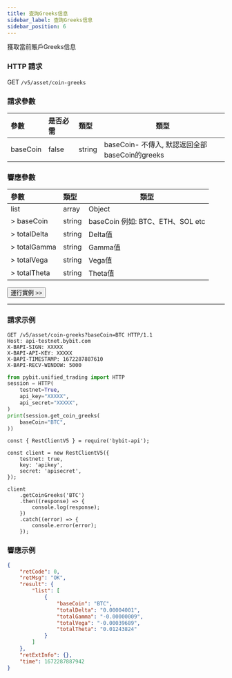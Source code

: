```yaml
---
title: 查詢Greeks信息
sidebar_label: 查詢Greeks信息
sidebar_position: 6
---
```

獲取當前賬戶Greeks信息

### HTTP 請求
GET `/v5/asset/coin-greeks`

### 請求參數
| 參數 | 是否必需 | 類型 | 類型|
|:----- |:-------|:-----|------ |
|baseCoin |false |string |baseCoin- 不傳入, 默認返回全部baseCoin的greeks|

### 響應參數
| 參數 | 類型 | 類型|
|:----- |:-----|----- |
|list |array |Object |
|> baseCoin |string |baseCoin 例如: BTC、ETH、SOL etc|
|> totalDelta |string |Delta值|
|> totalGamma |string |Gamma值|
|> totalVega |string |Vega值|
|> totalTheta |string |Theta值|

<a href="/api-explorer/v5/account/coin-greeks"><Button>運行實例 >></Button></a>

---

### 請求示例

<Tabs groupId="programming-languages">
<TabItem value="http" label="HTTP">

```http
GET /v5/asset/coin-greeks?baseCoin=BTC HTTP/1.1
Host: api-testnet.bybit.com
X-BAPI-SIGN: XXXXX
X-BAPI-API-KEY: XXXXX
X-BAPI-TIMESTAMP: 1672287887610
X-BAPI-RECV-WINDOW: 5000
```

</TabItem>
<TabItem value="python" label="Python">

```python
from pybit.unified_trading import HTTP
session = HTTP(
    testnet=True,
    api_key="XXXXX",
    api_secret="XXXXX",
)
print(session.get_coin_greeks(
    baseCoin="BTC",
))
```

</TabItem>
<TabItem value="Node" label="Node.js">

```n4js
const { RestClientV5 } = require('bybit-api');

const client = new RestClientV5({
    testnet: true,
    key: 'apikey',
    secret: 'apisecret',
});

client
    .getCoinGreeks('BTC')
    .then((response) => {
        console.log(response);
    })
    .catch((error) => {
        console.error(error);
    });
```

</TabItem>
</Tabs>

### 響應示例

```json
{
    "retCode": 0,
    "retMsg": "OK",
    "result": {
        "list": [
            {
                "baseCoin": "BTC",
                "totalDelta": "0.00004001",
                "totalGamma": "-0.00000009",
                "totalVega": "-0.00039689",
                "totalTheta": "0.01243824"
            }
        ]
    },
    "retExtInfo": {},
    "time": 1672287887942
}
```
